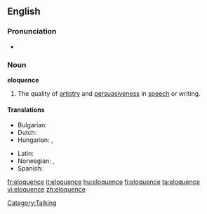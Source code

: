 ==English==

===Pronunciation===
*{{IPA|/'ɛlokwɛns/}}

===Noun===
'''eloquence'''

# The quality of [[artistry]] and [[persuasive]]ness in [[speech]] or writing.  

====Translations====
{{trans-top|the quality of artistry and persuasiveness in speech or writing}}
* Bulgarian: {{t+|bg|красноречие|n|sc=Cyrl}}
* Dutch: {{t+|nl|welbespraaktheid|f}}
* Hungarian: {{t+|hu|ékesszólás}}, {{t|hu|beszédkészség}}
{{trans-mid}}
* Latin: {{t-|la|facundia|f|alt=fācundia}}
* Norwegian: {{t-|no|veltalenhet|m}}, {{t-|no|språkferdighet|m}}
* Spanish: {{t+|es|elocuencia|f}}
{{trans-bottom}}

[[Category:Talking]]

[[fr:eloquence]]
[[it:eloquence]]
[[hu:eloquence]]
[[fi:eloquence]]
[[ta:eloquence]]
[[vi:eloquence]]
[[zh:eloquence]]